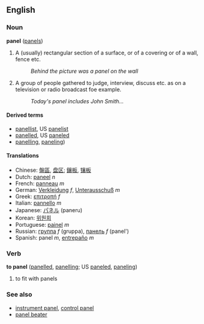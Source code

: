==English==
===Noun===
'''panel''' ([[panels]])

#A (usually) rectangular section of a surface, or of a covering or of a wall, fence etc.
#:''Behind the picture was a panel on the wall''
#A group of people gathered to judge, interview, discuss etc. as on a television or radio broadcast foe example.
#:''Today's panel includes John Smith...''

====Derived terms====
*[[panellist]], US [[panelist]]
*[[panelled]], US [[paneled]]
*[[panelling]], [[paneling]])

====Translations====
*Chinese: [[盤區]], [[盘区]]; [[鑲板]], [[镶板]]
*Dutch: [[paneel]] ''n''
*French: [[panneau]] ''m''
*German: [[Verkleidung]] ''f'', [[Unterausschuß]] ''m''
*Greek: [[επιτροπή]] ''f''
*Italian: [[pannello]] ''m''
*Japanese: [[パネル]] (paneru)
*Korean: [[위원회]]
*Portuguese: [[painel]] ''m''
*Russian: [[группа]] ''f'' (gruppa), [[панель]] ''f'' (panel')
*Spanish: panel ''m'', [[entrepaño]] ''m''

===Verb===
'''to panel''' ([[panelled]], [[panelling]]; US [[paneled]], [[paneling]])

#to fit with panels

===See also===
*[[instrument panel]], [[control panel]]
*[[panel beater]]